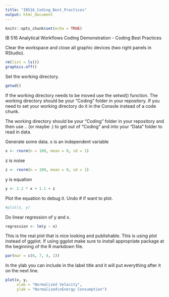 ```yaml
---
title: "IB516_Coding_Best_Practices"
output: html_document
---
```


```r
knitr::opts_chunk$set(echo = TRUE)
```

IB 516 Analytical Workflows
Coding Demonstration - Coding Best Practices

Clear the workspace and close all graphic devices (two right panels in RStudio).

```r
rm(list = ls())
graphics.off()
```

Set the working directory.

```r
getwd()
```
If the working directory needs to be moved use the setwd() function.  The working directory should be your "Coding" folder in your repository.  If you need to set your working directory do it in the Console instead of a code chunk.

The working directory should be your "Coding" folder in your repository and then use ..\ (or maybe .\) to get out of "Coding" and into your "Data" folder to read in data.


Generate some data.
x is an independent variable

```r
x <- rnorm(n = 100, mean = 0, sd = 1)
```

z is noise

```r
z <- rnorm(n = 100, mean = 0, sd = 1)
```

y is equation

```r
y <- 2.2 * x + 1.1 + z
```

Plot the equation to debug it.  Undo # if want to plot.

```r
#plot(x, y)
```

Do linear regression of y and x.

```r
regression <- lm(y ~ x)
```

This is the real plot that is nice looking and publishable.  This is using plot instead of ggplot.  If using ggplot make sure to install appropriate package at the beginning of the R markdown file.

```r
par(mar = c(6, 7, 4, 1))
```

In the ylab you can include \n in the label title and it will put everything after it on the next line.

```r
plot(x, y,
     xlab = "Normalized Velocity",
     ylab = "Normalized\nEnergy Consumption")
```

